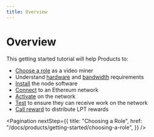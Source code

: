 ```yaml
---
title: Overview
---
```


# Overview

This getting started tutorial will help Products to:

- [Choose a role](/docs/products/getting-started/choosing-a-role) as a video
  miner
- Understand [hardware](/docs/products/reference/hardware) and
  [bandwidth](/docs/products/reference/bandwidth) requirements
- [Install](/docs/installation/install-livepeer) the node software
- [Connect](/docs/installation/connect-to-ethereum) to an Ethereum network
- [Activate](/docs/products/getting-started/activation) on the network
- [Test](/docs/products/getting-started/test) to ensure they can receive
  work on the network
- [Call reward](/docs/products/getting-started/calling-reward) to distribute
  LPT rewards

<Pagination
  nextStep={{
    title: "Choosing a Role",
    href: "/docs/products/getting-started/choosing-a-role",
  }}
/>
